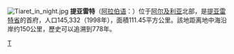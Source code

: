 {{Unreferenced|time=2022-02-24T02:33:44+00:00}}
[[File:Tiaret_in_night.jpg|thumb]]
{{coord|35|22|N|1|19|E|display=title}}
'''提亚雷特'''（[[阿拉伯语|阿拉伯语]]：'''{{rtl-lang|ar|تيارت}}'''）位于[[阿尔及利亚|阿尔及利亚]]北部，是[[提亚雷特省|提亚雷特省]]的首府，人口145,332（1998年），面積111.45平方公里。該地距离地中海沿岸约150公里，歷史可以追溯到778年。

{{Authority control}}
{{algeria-geo-stub}}

[[Category:阿尔及利亚城市|T]]